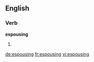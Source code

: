 ==English==

===Verb===
'''espousing'''

# {{present participle of|espouse}}

[[de:espousing]]
[[fr:espousing]]
[[vi:espousing]]
